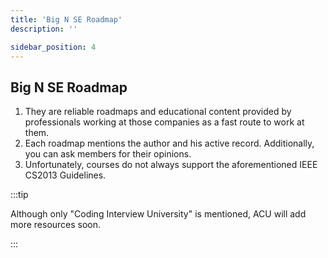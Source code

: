 ```yaml
---
title: 'Big N SE Roadmap'
description: ''

sidebar_position: 4
---
```


## Big N SE Roadmap

1. They are reliable roadmaps and educational content provided by professionals working at those companies as a fast route to work at them.
2. Each roadmap mentions the author and his active record. Additionally, you can ask members for their opinions.
3. Unfortunately, courses do not always support the aforementioned IEEE CS2013 Guidelines.

:::tip

Although only "Coding Interview University" is mentioned, ACU will add more resources soon.

:::
